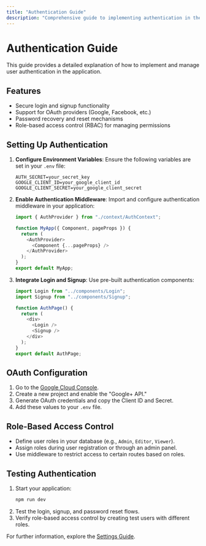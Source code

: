 ```yaml
---
title: "Authentication Guide"
description: "Comprehensive guide to implementing authentication in the application."
---
```


# Authentication Guide

This guide provides a detailed explanation of how to implement and manage user authentication in the application.

## Features

- Secure login and signup functionality
- Support for OAuth providers (Google, Facebook, etc.)
- Password recovery and reset mechanisms
- Role-based access control (RBAC) for managing permissions

## Setting Up Authentication

1. **Configure Environment Variables**:
   Ensure the following variables are set in your `.env` file:

   ```env
   AUTH_SECRET=your_secret_key
   GOOGLE_CLIENT_ID=your_google_client_id
   GOOGLE_CLIENT_SECRET=your_google_client_secret
   ```

2. **Enable Authentication Middleware**:
   Import and configure authentication middleware in your application:

   ```javascript
   import { AuthProvider } from "./context/AuthContext";

   function MyApp({ Component, pageProps }) {
     return (
       <AuthProvider>
         <Component {...pageProps} />
       </AuthProvider>
     );
   }
   export default MyApp;
   ```

3. **Integrate Login and Signup**:
   Use pre-built authentication components:

   ```javascript
   import Login from "../components/Login";
   import Signup from "../components/Signup";

   function AuthPage() {
     return (
       <div>
         <Login />
         <Signup />
       </div>
     );
   }
   export default AuthPage;
   ```

## OAuth Configuration

1. Go to the [Google Cloud Console](https://console.cloud.google.com/).
2. Create a new project and enable the "Google+ API."
3. Generate OAuth credentials and copy the Client ID and Secret.
4. Add these values to your `.env` file.

## Role-Based Access Control

- Define user roles in your database (e.g., `Admin`, `Editor`, `Viewer`).
- Assign roles during user registration or through an admin panel.
- Use middleware to restrict access to certain routes based on roles.

## Testing Authentication

1. Start your application:
   ```bash
   npm run dev
   ```
2. Test the login, signup, and password reset flows.
3. Verify role-based access control by creating test users with different roles.

For further information, explore the [Settings Guide](../settings/page.mdx).
